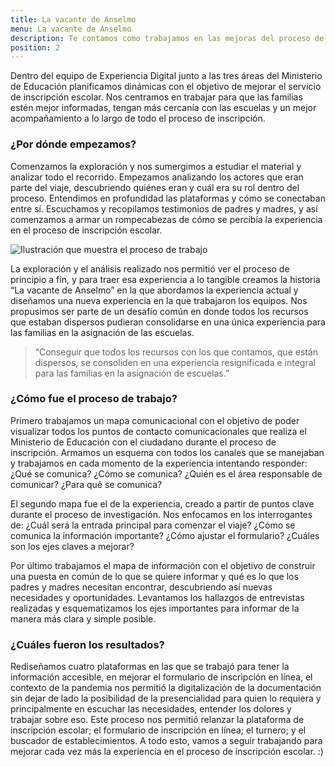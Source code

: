 ```yaml
---
title: La vacante de Anselmo
menu: La vacante de Anselmo
description: Te contamos como trabajamos en las mejoras del proceso de inscripcion escolar 2020
position: 2
---
```


Dentro del equipo de Experiencia Digital junto a las tres áreas del Ministerio de Educación planificamos dinámicas con el objetivo de mejorar el servicio de inscripción escolar. Nos centramos en trabajar para que las familias estén mejor informadas, tengan más cercanía con las escuelas y un mejor acompañamiento a lo largo de todo el proceso de inscripción. 

### ¿Por dónde empezamos? 

Comenzamos la exploración y nos sumergimos a estudiar el material y analizar todo el recorrido. Empezamos analizando los actores que eran parte del viaje, descubriendo quiénes eran y cuál era su rol dentro del proceso. Entendimos en profundidad las plataformas y cómo se conectaban entre sí. Escuchamos y recopilamos testimonios de padres y madres, y así comenzamos a armar un rompecabezas de cómo se percibía la experiencia en el proceso de inscripción escolar. 

<div className="row">
  <div className="col-8">
    <img src="/creamos_experiencias/nuestras_historias/la_vacante_de_anselmo_/trabajo.png" alt="Ilustración que muestra el proceso de trabajo" />
  </div>
</div>

La exploración y el análisis realizado nos permitió ver el proceso de principio a fín, y para traer esa experiencia a lo tangible creamos la historia “La vacante de Anselmo” en la que abordamos la experiencia actual y diseñamos una nueva experiencia en la que trabajaron los equipos.
Nos propusimos ser parte de un desafío común en donde todos los recursos que estaban dispersos pudieran consolidarse en una única experiencia para las familias en la asignación de las escuelas. 

<div class="bloquote-wrapper">
  <blockquote>
    <p>
     “Conseguir que todos los recursos con los que contamos, que están dispersos, se consoliden en una experiencia resignificada e integral para las familias en la asignación de escuelas.” 
    </p>
  </blockquote>
</div>

### ¿Cómo fue el proceso de trabajo? 

Primero trabajamos un mapa comunicacional con el objetivo de poder visualizar todos los puntos de contacto comunicacionales que realiza el Ministerio de Educación con el ciudadano durante el proceso de inscripción. Armamos un esquema con todos los canales que se manejaban y trabajamos en cada momento de la experiencia intentando responder: ¿Qué se comunica? ¿Cómo se comunica? ¿Quién es el área responsable de comunicar? ¿Para qué se comunica?

El segundo mapa fue el de la experiencia, creado a partir de puntos clave durante el proceso de investigación. Nos enfocamos en los interrogantes de: ¿Cuál será la entrada principal para comenzar el viaje? ¿Cómo se comunica la información importante? ¿Cómo ajustar el formulario? ¿Cuáles son los ejes claves a mejorar?

Por último trabajamos el mapa de información con el objetivo de construir una puesta en común de lo que se quiere informar y qué es lo que los padres y madres necesitan encontrar, descubriendo así nuevas necesidades y oportunidades. Levantamos los hallazgos de entrevistas realizadas y esquematizamos los ejes importantes para informar de la manera más clara y simple posible.

### ¿Cuáles fueron los resultados? 

Rediseñamos cuatro plataformas en las que se trabajó para tener la información accesible, en mejorar el formulario de inscripción en línea, el contexto de la pandemia nos permitió la digitalización de la documentación sin dejar de lado la posibilidad de la presencialidad para quien lo requiera y principalmente en escuchar las necesidades, entender los dolores y trabajar sobre eso. Este proceso nos permitió relanzar la plataforma de inscripción escolar; el formulario de inscripción en línea; el turnero; y el buscador de establecimientos. A todo esto, vamos a seguir trabajando para mejorar cada vez más la experiencia en el proceso de inscripción escolar. :)
